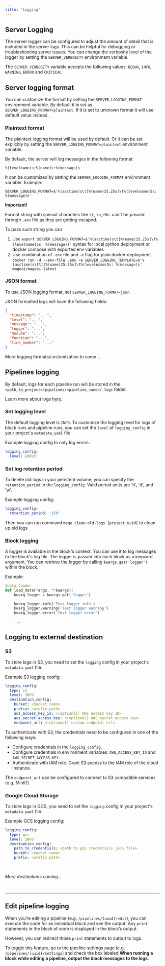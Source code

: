 ```yaml
---
title: "Logging"
---
```


## Server Logging

The server logger can be configured to adjust the amount of detail that is included in the server logs. This can be helpful for debugging or troubleshooting server issues. You can change the verbosity level of the logger by setting the `SERVER_VERBOSITY` environment variable.

The `SERVER_VERBOSITY` variable accepts the following values: `DEBUG`, `INFO`, `WARNING`, `ERROR` and `CRITICAL`.

## Server logging format

You can customize the format by setting the `SERVER_LOGGING_FORMAT` environment variable. By default it is set as
`SERVER_LOGGING_FORMAT=plaintext`. If it is set to unknown format it will use default value instead.

### Plaintext format

The plaintext logging format will be used by default. Or it can be set explicitly by setting the
`SERVER_LOGGING_FORMAT=plaintext` environment variable.

By default, the server will log messages in the following format:
```
%(levelname)s:%(name)s:%(message)s
```

It can be customized by setting the `SERVER_LOGGING_FORMAT` environment variable.
Example:
```
SERVER_LOGGING_FORMAT=$'%(asctime)s\t[%(name)25.25s]\t%(levelname)5s: %(message)s'
```

**Important!**

Format string with special characters like `\t`, `\n`, etc. can't be passed through `.env` file as they are getting
escaped.

To pass such string you can
1. Use `export SERVER_LOGGING_FORMAT=$'%(asctime)s\t[%(name)25.25s]\t%(levelname)5s: %(message)s'` syntax for local
python deployment or docker compose with exported env variables
2. Use combination of `.env` file and `-e` flag for plain docker deployment
`docker run -d --env-file .env -e SERVER_LOGGING_TEMPLATE=$'%(asctime)s\t\t[%(name)25.25s]\t%(levelname)5s: %(message)s' mageai/mageai:latest`

### JSON format

To use JSON logging format, set `SERVER_LOGGING_FORMAT=json`.

JSON formatted logs will have the following fields:
```json
{
  "timestamp": "...",
  "level": "...",
  "message": "...",
  "logger": "...",
  "module": "...",
  "function": "...",
  "line_number": "..."
}
```

More logging formats/customization to come...

## Pipelines logging
By default, logs for each pipeline run will be stored in the
`<path_to_project>/pipelines/<pipeline_name>/.logs` folder.

Learn more about logs [here](/design/core-abstractions#log).

### Set logging level
The default logging level is `INFO`. To customize the logging level for logs of block runs and pipeline runs,
you can set the `level` of `logging_config` in your project's `metadata.yaml` file.

Example logging config to only log errors:
```yaml
logging_config:
  level: ERROR
```

### Set log retention period
To delete old logs in your peristent volume, you can specify the `retention_period` in the `logging_config`. Valid period units
are 'h', 'd', and 'w'.

Example logging config:
```yaml
logging_config:
  retention_period: '15d'
```

Then you can run command `mage clean-old-logs [project_uuid]` to clean up old logs

### Block logging
A logger is available in the block's context. You can use it to log messages to the block's log file. The logger is passed into
each block as a keyword argument. You can retrieve the logger by calling `kwargs.get('logger')` within the block.

Example:
```python
@data_loader
def load_data(*args, **kwargs):
    kwarg_logger = kwargs.get('logger')

    kwarg_logger.info('Test logger info')
    kwarg_logger.warning('Test logger warning')
    kwarg_logger.error('Test logger error')

    ...
```

## Logging to external destination

### S3

To store logs in S3, you need to set the `logging` config in your project's `metadata.yaml` file.

Example S3 logging config:
```yaml
logging_config:
  type: s3
  level: INFO
  destination_config:
    bucket: <bucket name>
    prefix: <prefix path>
    aws_access_key_id: <(optional) AWS access key ID>
    aws_secret_access_key: <(optional) AWS secret access key>
    endpoint_url: <(optional) custom endpoint url>
```

To authenticate with S3, the credentials need to be configured in one of the following ways:
- Configure credentials in the `logging_config`.
- Configure credentials in environment variables: `AWS_ACCESS_KEY_ID` and `AWS_SECRET_ACCESS_KEY`.
- Authenticate with IAM role. Grant S3 access to the IAM role of the cloud instance.

The `endpoint_url` can be configured to connect to S3 compatible services (e.g. MinIO).

### Google Cloud Storage

To store logs in GCS, you need to set the `logging` config in your project's `metadata.yaml` file.

Example GCS logging config:
```yaml
logging_config:
  type: gcs
  level: INFO
  destination_config:
    path_to_credentials: <path to gcp credentials json file>
    bucket: <bucket name>
    prefix: <prefix path>
```

<br />

*More destinations coming...*

<br />

---

## Edit pipeline logging

When you’re editing a pipeline (e.g. `/pipelines/[uuid]/edit`), you can execute the code for an
individual block and see the output. Any `print` statements in the block of code is displayed
in the block’s output.

However, you can redirect those `print` statements to output to logs.

To toggle this feature, go to the pipeline settings page (e.g. `/pipelines/[uuid]/settings`)
and check the box labeled
<b>When running a block while editing a pipeline, output the block messages to the logs</b>.
